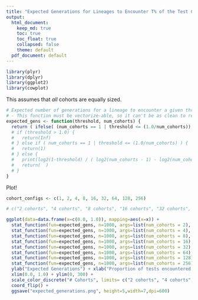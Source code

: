 ```yaml
---
title: "Expected Generations for Lineages to Encounter T% of the Test Case Set with down sampling"
output: 
  html_document: 
    keep_md: true
    toc: true
    toc_float: true
    collapsed: false
    theme: default
  pdf_document: default
---
```


```r
library(plyr)
library(dplyr)
library(ggplot2)
library(cowplot)
```

This assumes that _all_ cohorts are equally sized.

```r
# Expected number of generations for a lineage to encounter a given threshold (e.g., 1/2 or 1/3, etc) of test cases at a given number of (equally sized) cohorts.
# - This function must be vectorize-able, so it can't be as clean to read as I'd like.
expected_gens <- function(threshold, num_cohorts) {
  return ( ifelse( (num_cohorts == 1 | threshold <= (1.0/num_cohorts)), 1, log2(1-threshold) / ( log2(num_cohorts - 1) - log2(num_cohorts) ) ) )
  # if (threshold > 1.0) {
  #   return(Inf)
  # } else if ( num_cohorts == 1 | threshold <= (1.0/num_cohorts) ) { 
  #   return(1)
  # } else {
  #   print(log2(1-threshold) / ( log2(num_cohorts - 1) - log2(num_cohorts) ))
  #   return(  )  
  # }
}

```

Plot!

```r

cohort_configs <- c(1, 2, 4, 8, 16, 32, 64, 128, 256)

# c("2 cohorts", "4 cohorts", "8 cohorts", "16 cohorts", "32 cohorts", "64 cohorts", "128 cohorts", "256 cohorts")

ggplot(data=data.frame(x=c(0.0, 1.0)), mapping=aes(x=x)) +
  stat_function(fun=expected_gens, n=1000, args=list(num_cohorts = 2), aes(colour="2 cohorts")) +
  stat_function(fun=expected_gens, n=1000, args=list(num_cohorts = 4), aes(colour="4 cohorts")) +
  stat_function(fun=expected_gens, n=1000, args=list(num_cohorts = 8), aes(colour="8 cohorts")) +
  stat_function(fun=expected_gens, n=1000, args=list(num_cohorts = 16), aes(colour="16 cohorts")) +
  stat_function(fun=expected_gens, n=1000, args=list(num_cohorts = 32), aes(colour="32 cohorts")) +
  stat_function(fun=expected_gens, n=1000, args=list(num_cohorts = 64), aes(colour="64 cohorts")) +
  stat_function(fun=expected_gens, n=1000, args=list(num_cohorts = 128), aes(colour="128 cohorts")) +
  stat_function(fun=expected_gens, n=1000, args=list(num_cohorts = 256), aes(colour="256 cohorts")) +
  ylab("Expected Generations") + xlab("Proportion of tests encountered by a lineage") +
  xlim(0.0, 1.0) + ylim(0, 300) +
  scale_color_discrete("# Cohorts", limits= c("2 cohorts", "4 cohorts", "8 cohorts", "16 cohorts", "32 cohorts", "64 cohorts", "128 cohorts", "256 cohorts")) + 
  coord_flip() +
  ggsave("expected_generations.png", height=5,width=7,dpi=600)

```
